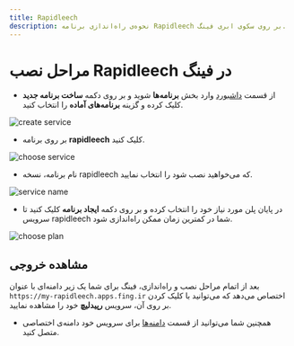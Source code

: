 ```yaml
---
title: Rapidleech
description: نحوه‌ی راه‌اندازی برنامه Rapidleech بر روی سکوی ابری فینگ.
---
```



<Platform>
  <PlatformHead title="برنامه Rapidleech" src="https://dev.seedit4.me/assets/img/icons/software/rapidleech.png" />
</Platform>

# مراحل نصب Rapidleech در فینگ

- از قسمت [داشبورد](https://dashboard.fing.ir) وارد بخش **برنامه‌ها** شوید و بر روی دکمه **ساخت برنامه جدید** کلیک کرده و گزینه **برنامه‌‌های آماده** را انتخاب کنید.

![create service](/images/service-create.jpg)

- بر روی برنامه **rapidleech** کلیک کنید.

![choose service](/images/service-choose-rapidleech.jpg)

- نام برنامه، نسخه rapidleech که می‌خواهید نصب شود را انتخاب نمایید.

![service name](/images/service-create-rapidleech.jpg)

- در پایان پلن مورد نیاز خود را انتخاب کرده و بر روی دکمه **ایجاد برنامه** کلیک کنید تا سرویس rapidleech شما در کمترین زمان ممکن راه‌اندازی شود.

![choose plan](/images/choose-plan.jpg)

## مشاهده خروجی

بعد از اتمام مراحل نصب و راه‌اندازی، فینگ برای شما یک زیر دامنه‌‌ای‌ با عنوان `https://my-rapidleech.apps.fing.ir` اختصاص می‌دهد که می‌توانید با کلیک کردن بر روی آن، سرویس **رپیدلیچ** خود را مشاهده نمایید.

- همچنین شما می‌توانید از قسمت [دامنه‌ها](/apps/domains) برای سرویس خود دامنه‌ی اختصاصی متصل کنید.